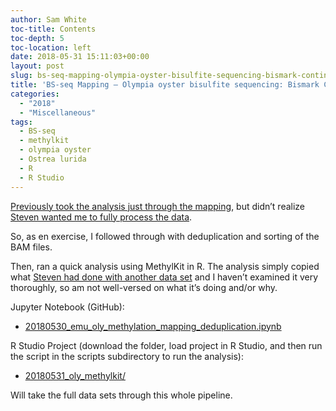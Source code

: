 ```yaml
---
author: Sam White
toc-title: Contents
toc-depth: 5
toc-location: left
date: 2018-05-31 15:11:03+00:00
layout: post
slug: bs-seq-mapping-olympia-oyster-bisulfite-sequencing-bismark-continued
title: 'BS-seq Mapping – Olympia oyster bisulfite sequencing: Bismark Continued'
categories:
  - "2018"
  - "Miscellaneous"
tags:
  - BS-seq
  - methylkit
  - olympia oyster
  - Ostrea lurida
  - R
  - R Studio
---
```


[Previously took the analysis just through the mapping](https://robertslab.github.io/sams-notebook/posts/2018/2018-05-08-bs-seq-mapping-olympia-oyster-bisulfite-sequencing-trimgalore-fastqc-bismark/), but didn't realize [Steven wanted me to fully process the data](https://github.com/RobertsLab/resources/issues/225#issuecomment-390408604).

So, as en exercise, I followed through with deduplication and sorting of the BAM files.

Then, ran a quick analysis using MethylKit in R. The analysis simply copied what [Steven had done with another data set](https://sr320.github.io/MethylKittens/) and I haven't examined it very thoroughly, so am not well-versed on what it's doing and/or why.

Jupyter Notebook (GitHub):





  * [20180530_emu_oly_methylation_mapping_deduplication.ipynb](https://github.com/sr320/LabDocs/blob/master/jupyter_nbs/sam/20180530_emu_oly_methylation_mapping_deduplication.ipynb)



R Studio Project (download the folder, load project in R Studio, and then run the script in the scripts subdirectory to run the analysis):



  * [20180531_oly_methylkit/](https://owl.fish.washington.edu/Athaliana/20180531_oly_methylkit/)



Will take the full data sets through this whole pipeline.
